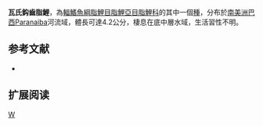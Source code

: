 {{Speciesbox 
| genus = Creagrutus
| species = varii
| status = NE
| status_system = IUCN3.1
| authority =  [[Ribeiro|Ribeiro]], [[Benine|Benine]] & [[Figueiredo|Figueiredo]], 2004
| synonyms = 
}}
'''瓦氏鈎齒脂鯉'''，為[[輻鰭魚綱|輻鰭魚綱]][[脂鯉目|脂鯉目]][[脂鯉亞目|脂鯉亞目]][[脂鯉科|脂鯉科]]的其中一個[[種|種]]，分布於[[南美洲|南美洲]][[巴西|巴西]]Paranaiba河流域，體長可達4.2公分，棲息在底中層水域，生活習性不明。

==参考文献==
{{refbegin}}
*{{FishBase_species|genus=Creagrutus|species=varii|year=2014|month=1}}
{{refend}}

== 扩展阅读 ==
{{refbegin}}
{{wikispecies-inline|Creagrutus varii|瓦氏鈎齒脂鯉}}
{{refend}}
{{Taxonbar|from=Q6417600}}

[[Category:鈎齒脂鯉屬|W]]


{{魚類小作品}}